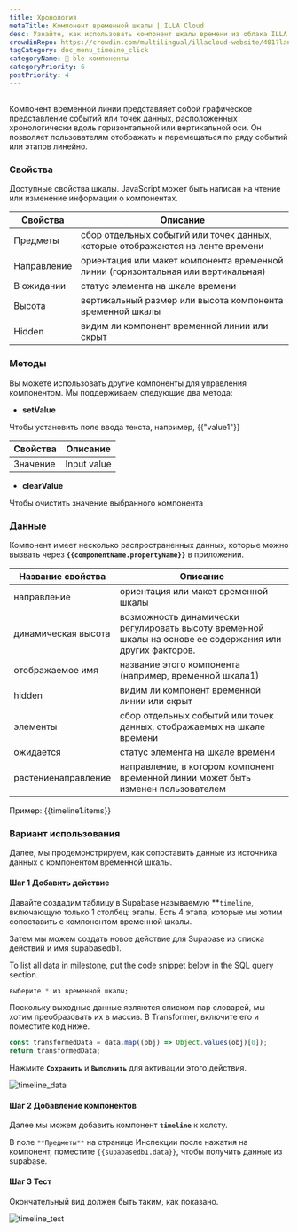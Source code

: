 ```yaml
---
title: Хронология
metaTitle: Компонент временной шкалы | ILLA Cloud
desc: Узнайте, как использовать компонент шкалы времени из облака ILLA
crowdinRepo: https://crowdin.com/multilingual/illacloud-website/401?languages=ru&filter=basic&value=0
tagCategory: doc_menu_timeine_click
categoryName: 🧬 ble компоненты
categoryPriority: 6
postPriority: 4
---
```


## <h2 hidden>Что такое шкала времени?</h2>

Компонент временной линии представляет собой графическое представление событий или точек данных, расположенных хронологически вдоль горизонтальной или вертикальной оси. Он позволяет пользователям отображать и перемещаться по ряду событий или этапов линейно.

### Свойства

Доступные свойства шкалы. JavaScript может быть написан на чтение или изменение информации о компонентах.

| Свойства      | Описание                                                                                      |
| ------------- | --------------------------------------------------------------------------------------------- |
| Предметы      | сбор отдельных событий или точек данных, которые отображаются на ленте времени                |
| Направление   | ориентация или макет компонента временной линии (горизонтальная или вертикальная)             |
| В ожидании    | статус элемента на шкале времени                                                              |
| Высота        | вертикальный размер или высота компонента временной шкалы                                     |
| Hidden        | видим ли компонент временной линии или скрыт                                                  |

### Методы

Вы можете использовать другие компоненты для управления компонентом. Мы поддерживаем следующие два метода:

-   **setValue**

Чтобы установить поле ввода текста, например, {{"value1"}}

| Свойства      | Описание    |
| ------------- | ----------- |
| Значение      | Input value |

-   **clearValue**

Чтобы очистить значение выбранного компонента

### Данные

Компонент имеет несколько распространенных данных, которые можно вызвать через **`{{componentName.propertyName}}`** в приложении.

| Название свойства     | Описание                                                                                                         |
| --------------------- | ---------------------------------------------------------------------------------------------------------------- |
| направление           | ориентация или макет временной шкалы                                                                             |
| динамическая высота   | возможность динамически регулировать высоту временной шкалы на основе ее содержания или других факторов.         |
| отображаемое имя      | название этого компонента (например, временной шкала1)                                                           |
| hidden                | видим ли компонент временной линии или скрыт                                                                     |
| элементы              | сбор отдельных событий или точек данных, отображаемых на шкале времени                                           |
| ожидается             | статус элемента на шкале времени                                                                                 |
| растениенаправление   | направление, в котором компонент временной линии может быть изменен пользователем                                |

Пример: {{timeline1.items}}

### Вариант использования

Далее, мы продемонстрируем, как сопоставить данные из источника данных с компонентом временной шкалы.

#### Шаг 1 Добавить действие

Давайте создадим таблицу в Supabase называемую \*\*`timeline`, включающую только 1 столбец: этапы. Есть 4 этапа, которые мы хотим сопоставить с компонентом временной шкалы.

Затем мы можем создать новое действие для Supabase из списка действий и имя supabasedb1.

To list all data in milestone, put the code snippet below in the SQL query section.

```sql
выберите * из временной шкалы;
```

Поскольку выходные данные являются списком пар словарей, мы хотим преобразовать их в массив. В Transformer, включите его и поместите код ниже.

```jsx
const transformedData = data.map((obj) => Object.values(obj)[0]);
return transformedData;
```

Нажмите **`Сохранить`** и **`Выполнить`** для активации этого действия.

![timeline_data](https://cdn.illacloud.com/official-website/img/official-site/components/timeline_data.jpg)

#### Шаг 2 Добавление компонентов

Далее мы можем добавить компонент **`timeline`** к холсту.

В поле `**Предметы**` на странице Инспекции после нажатия на компонент, поместите `{{supabasedb1.data}}`, чтобы получить данные из supabase.

#### Шаг 3 Тест

Окончательный вид должен быть таким, как показано.

![timeline_test](https://cdn.illacloud.com/official-website/img/official-site/components/timeline_test.jpg)
